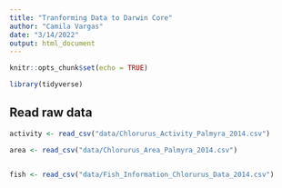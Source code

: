 ```yaml
---
title: "Tranforming Data to Darwin Core"
author: "Camila Vargas"
date: "3/14/2022"
output: html_document
---
```


```r
knitr::opts_chunk$set(echo = TRUE)

library(tidyverse)
```

## Read raw data

```r
activity <- read_csv("data/Chlorurus_Activity_Palmyra_2014.csv")

area <- read_csv("data/Chlorurus_Area_Palmyra_2014.csv")


fish <- read_csv("data/Fish_Information_Chlorurus_Data_2014.csv")
```

